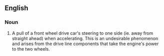 {{wikipedia}}
==English==
===Noun===
{{en-noun|-|head=[[torque]] [[steer]]}}
# {{context|automotive}} A pull of a front wheel drive car's steering to one side (ie. away from straight ahead) when accelerating.  This is an undesirable phenomenon and arises from the drive line components that take the engine's power to the two wheels.